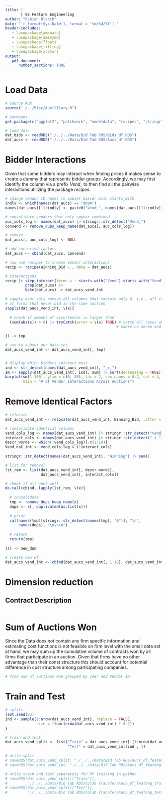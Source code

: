 ```yaml
---
title: |
       | 08 Feature Engineering
author: "Fabian Blasch"
date: "`r format(Sys.Date(), format = '%m/%d/%Y')`"
header-includes:
   - \usepackage{amsmath}
   - \usepackage{amssymb}
   - \usepackage{float}
   - \usepackage{titling}
   - \usepackage{xcolor}
output: 
   pdf_document:
      number_sections: TRUE
---
```


# Load Data

```r
# source AUX
source("./../Misc/Auxilliary.R")

# packages
get.package(c("ggplot2", "patchwork", "modeldata", "recipes", "stringr"))

# load data
dat_bids <- readRDS("./../../Data/Bid Tab RDS/Bids_df.RDS")
dat_aucs <- readRDS("./../../Data/Bid Tab RDS/Aucs_df.RDS")
```

# Bidder Interactions

Given that some bidders may interact when finding prices it makes sense to create a dummy that represents bidder groups. 
Accordingly, we may first identify the column via a prefix *Vend_* to then find all the pairwise interactions utilizing the package *recipes*.

```r
# change vendor ID names to subset easier with starts_with
indlv <- which(names(dat_aucs) == "969A")
names(dat_aucs)[11:indlv] <- paste0("Vend_", names(dat_aucs)[11:indlv])

# consolidate vendors that only appear combined
auc_cols_log <- names(dat_aucs) |> stringr::str_detect("Vend_") 
convend <- remove_dups_keep_name(dat_aucs[, auc_cols_log])

# remove 
dat_aucs[, auc_cols_log] <- NULL

# add corrected factors
dat_aucs <- cbind(dat_aucs, convend)

# now use recipes to create vendor interactions 
recip <- recipe(Winning_Bid ~., data = dat_aucs)

# interactions
recip |> step_interact(terms = ~ starts_with("Vend"):starts_with("Vend")) |>
         prep(dat_aucs) |>
         bake(dat_aucs) -> dat_aucs_vend_int

# sapply over cols remove all columns that contain only 0, i.e., all interactions
# of firms that never bid in the same auction
sapply(dat_aucs_vend_int, \(x){
  
  # check if amount of occurrences is larger than
  (sum(abs(x)) > 0) |> tryCatch(error = \(e) TRUE) # catch all cases where summing 
                                                  # makes no sense and return TRUE
  
}) -> tmp

# use to subset our data set
dat_aucs_vend_int <- dat_aucs_vend_int[, tmp]


# display which bidders interact most
ind <- str_detect(names(dat_aucs_vend_int), "_x_")
sm <- sapply(dat_aucs_vend_int[, ind], sum) |> sort(decreasing = TRUE)
barplot(sm[1:100], ylim = c(0, 50), las = 2, cex.names = 0.2, col = 4,
        main = "# of Vendor Interactions Across Auctions")
```

# Remove Identical Factors

```r
# relocate
dat_aucs_vend_int <- relocate(dat_aucs_vend_int, Winning_Bid, .after = Eng_Est)

# consolidate identical columns
vend_cols_log <- names(dat_aucs_vend_int) |> stringr::str_detect("Vend_") 
interact_cols <- names(dat_aucs_vend_int) |> stringr::str_detect("_x_")
descr_words <- which(!vend_cols_log)[-c(1:10)]
Vend_not_int <- vend_cols_log & (!interact_cols)
  
stringr::str_detect(names(dat_aucs_vend_int), "Winning") |> sum()

# list for removal
lst_rem <- list(dat_aucs_vend_int[, descr_words], 
                dat_aucs_vend_int[, interact_cols])

# check if all went well
do.call(cbind, lapply(lst_rem, \(x){
  
  # consolidate
  tmp <- remove_dups_keep_name(x)
  dups <- x[, duplicated(as.list(x))]
  
  # print
  cat(names(tmp)[stringr::str_detect(names(tmp), "&")], "\n",
      names(dups), "\n\n\n")
  
  # return
  return(tmp)
  
})) -> new_dum

# create new df
dat_aucs_vend_int <- cbind(dat_aucs_vend_int[, 1:10], dat_aucs_vend_int[, Vend_not_int], new_dum)
```

# Dimension reduction 

## Contract Description

```r

```

# Sum of Auctions Won

Since the Data does not contain any firm specific information and estimating cost functions is not feasible on firm level with the small data set at hand, we may sum up the cumulative volume of contracts won by all firms that participate in an auction. Given that firms have no other advantage than their const structure this should account for potential difference in cost structure among participating companies.

```r
# find sum of auctions won grouped by year and Vendor ID

```

# Train and Test

```r
# splits
{set.seed(33)
ind <- sample(1:nrow(dat_aucs_vend_int), replace = FALSE, 
              size = floor(nrow(dat_aucs_vend_int) * 0.2))
}

# train and test
dat_aucs_vend_split <- list("Train" = dat_aucs_vend_int[!(1:nrow(dat_aucs_vend_int) %in% ind), ],
                            "Test" = dat_aucs_vend_int[ind , ])

# write split
# saveRDS(dat_aucs_vend_split, "./../../Data/Bid Tab RDS/Aucs_df_feateng_split.RDS")
# saveRDS(dat_aucs_vend_int, "./../../Data/Bid Tab RDS/Aucs_df_feateng.RDS")

# write train and test separately for RF training in python
# saveRDS(dat_aucs_vend_split[["Train"]],
#         "./../../Data/Bid Tab RDS/Colab Transfer/Aucs_df_feateng_train.RDS")
# saveRDS(dat_aucs_vend_split[["Test"]],
#         "./../../Data/Bid Tab RDS/Colab Transfer/Aucs_df_feateng_test.RDS")
```



